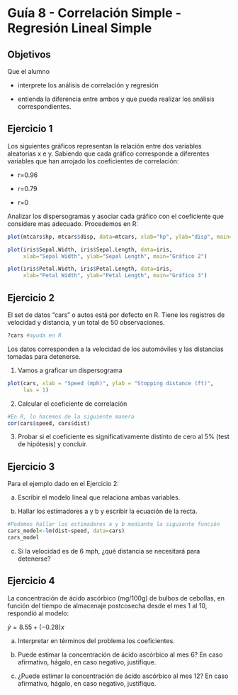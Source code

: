 # Guía 8 - Correlación Simple - Regresión Lineal Simple

## Objetivos

Que el alumno 

* interprete los análisis de correlación y regresión

* entienda la diferencia entre ambos y que pueda realizar los análisis correspondientes. 


## Ejercicio 1

Los siguientes gráficos representan la relación entre dos variables aleatorias x e y. 
Sabiendo que cada gráfico corresponde a diferentes variables que han arrojado los coeficientes de correlación:

* r=0.96

* r=0.79

* r=0

Analizar los dispersogramas y asociar cada gráfico con el coeficiente que considere mas adecuado. 
Procedemos en R: 

```r
plot(mtcars$hp, mtcars$disp, data=mtcars, xlab="hp", ylab="disp", main="Gráfico 1")
```

```r
plot(iris$Sepal.Width, iris$Sepal.Length, data=iris, 
     xlab="Sepal Width", ylab="Sepal Length", main="Gráfico 2")
```

```r
plot(iris$Petal.Width, iris$Petal.Length, data=iris, 
     xlab="Petal Width", ylab="Petal Length", main="Gráfico 3")
```





## Ejercicio 2 

El set de datos "cars" o autos está por defecto en R. Tiene los registros de velocidad y distancia, y un total de 50 observaciones. 
```r
?cars #ayuda en R
```
Los datos corresponden a la velocidad de los automóviles y las distancias tomadas para detenerse. 

1. Vamos a graficar un dispersograma

```r
plot(cars, xlab = "Speed (mph)", ylab = "Stopping distance (ft)",
     las = 1)
```

2. Calcular el coeficiente de correlación

```r
#En R, lo hacemos de la siguiente manera
cor(cars$speed, cars$dist)
```

3. Probar si el coeficiente es significativamente distinto de cero al 5% (test de hipótesis) y concluir. 



## Ejercicio 3

Para el ejemplo dado en el Ejercicio 2:

a. Escribir el modelo lineal que relaciona ambas variables. 

b. Hallar los estimadores a y b y escribir la ecuación de la recta. 
```r
#Podemos hallar los estimadores a y b mediante la siguiente función
cars_model<-lm(dist~speed, data=cars)
cars_model
```


c. Si la velocidad es de 6 mph, ¿qué distancia se necesitará para detenerse?


## Ejercicio 4

La concentración de ácido ascórbico (mg/100g) de bulbos de cebollas, en función del tiempo de almacenaje postcosecha desde el mes 1 al 10, respondió al modelo:

$\hat{y} = 8.55 + (-0.28) x$



a. Interpretar en términos del problema los coeficientes. 

b. Puede estimar la concentración de ácido ascórbico al mes 6? En caso afirmativo, hágalo, en caso negativo, justifique. 

c. ¿Puede estimar la concentración de ácido ascórbico al mes 12? En caso afirmativo, hágalo, en caso negativo, justifique. 




